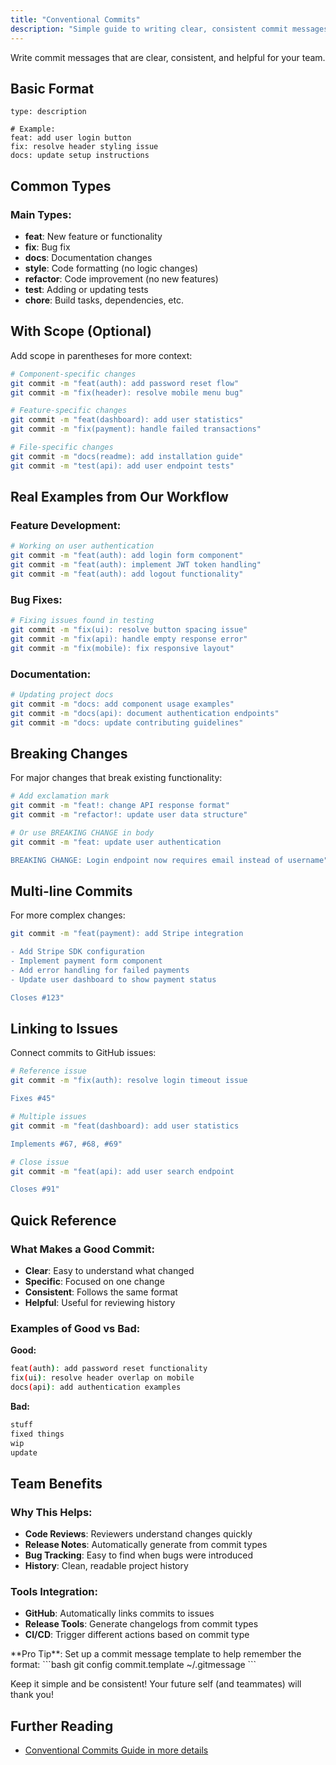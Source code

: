 ```yaml
---
title: "Conventional Commits"
description: "Simple guide to writing clear, consistent commit messages"
---
```



Write commit messages that are clear, consistent, and helpful for your team.

## Basic Format

```
type: description

# Example:
feat: add user login button
fix: resolve header styling issue
docs: update setup instructions
```

## Common Types

### Main Types:
- **feat**: New feature or functionality
- **fix**: Bug fix
- **docs**: Documentation changes
- **style**: Code formatting (no logic changes)
- **refactor**: Code improvement (no new features)
- **test**: Adding or updating tests
- **chore**: Build tasks, dependencies, etc.

## With Scope (Optional)

Add scope in parentheses for more context:

```bash
# Component-specific changes
git commit -m "feat(auth): add password reset flow"
git commit -m "fix(header): resolve mobile menu bug"

# Feature-specific changes  
git commit -m "feat(dashboard): add user statistics"
git commit -m "fix(payment): handle failed transactions"

# File-specific changes
git commit -m "docs(readme): add installation guide"
git commit -m "test(api): add user endpoint tests"
```

## Real Examples from Our Workflow

### Feature Development:
```bash
# Working on user authentication
git commit -m "feat(auth): add login form component"
git commit -m "feat(auth): implement JWT token handling"
git commit -m "feat(auth): add logout functionality"
```

### Bug Fixes:
```bash
# Fixing issues found in testing
git commit -m "fix(ui): resolve button spacing issue"
git commit -m "fix(api): handle empty response error"
git commit -m "fix(mobile): fix responsive layout"
```

### Documentation:
```bash
# Updating project docs
git commit -m "docs: add component usage examples"
git commit -m "docs(api): document authentication endpoints"
git commit -m "docs: update contributing guidelines"
```

## Breaking Changes

For major changes that break existing functionality:

```bash
# Add exclamation mark
git commit -m "feat!: change API response format"
git commit -m "refactor!: update user data structure"

# Or use BREAKING CHANGE in body
git commit -m "feat: update user authentication

BREAKING CHANGE: Login endpoint now requires email instead of username"
```

## Multi-line Commits

For more complex changes:

```bash
git commit -m "feat(payment): add Stripe integration

- Add Stripe SDK configuration
- Implement payment form component  
- Add error handling for failed payments
- Update user dashboard to show payment status

Closes #123"
```

## Linking to Issues

Connect commits to GitHub issues:

```bash
# Reference issue
git commit -m "fix(auth): resolve login timeout issue

Fixes #45"

# Multiple issues
git commit -m "feat(dashboard): add user statistics

Implements #67, #68, #69"

# Close issue
git commit -m "feat(api): add user search endpoint

Closes #91"
```

## Quick Reference

### What Makes a Good Commit:
- **Clear**: Easy to understand what changed
- **Specific**: Focused on one change
- **Consistent**: Follows the same format
- **Helpful**: Useful for reviewing history

### Examples of Good vs Bad:

**Good:**
```bash
feat(auth): add password reset functionality
fix(ui): resolve header overlap on mobile
docs(api): add authentication examples
```

**Bad:**
```bash
stuff
fixed things
wip
update
```

## Team Benefits

### Why This Helps:
- **Code Reviews**: Reviewers understand changes quickly
- **Release Notes**: Automatically generate from commit types
- **Bug Tracking**: Easy to find when bugs were introduced
- **History**: Clean, readable project history

### Tools Integration:
- **GitHub**: Automatically links commits to issues
- **Release Tools**: Generate changelogs from commit types
- **CI/CD**: Trigger different actions based on commit type

<Aside type="tip">
  **Pro Tip**: Set up a commit message template to help remember the format:
  ```bash
  git config commit.template ~/.gitmessage
  ```
</Aside>

Keep it simple and be consistent! Your future self (and teammates) will thank you!

## Further Reading

- [Conventional Commits Guide in more details](https://www.conventionalcommits.org/en/v1.0.0/)
